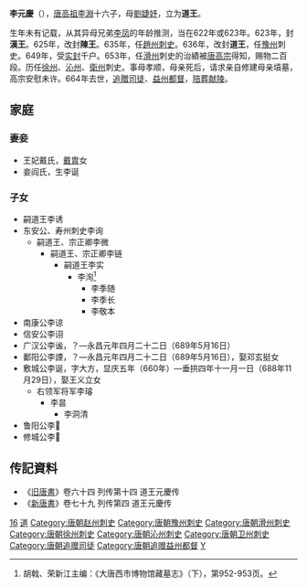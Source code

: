 {{Otheruses|subject=唐朝皇族李元慶|other=朝鲜王朝王族李元慶|懷平君}}
'''李元慶'''（{{bd|623年||664年||catIdx=L}}），[[李渊|唐高祖李淵]]十六子，母[[刘婕妤_(李渊)|劉婕妤]]，立为'''道王'''。

生年未有记载，从其异母兄弟[[李鳳_(唐朝)|李凤]]的年龄推测，当在622年或623年。623年，封'''漢王'''。625年，改封'''陳王'''。635年，任[[趙州|趙州]][[刺史|刺史]]。636年，改封'''道王'''，任[[豫州|豫州]]刺史。649年，受[[实封|实封]]千户。653年，任[[滑州|滑州]]刺史的治績被[[唐高宗|唐高宗]]得知，赐物二百段。历任[[徐州_(刘宋)|徐州]]、[[沁州|沁州]]、[[衛州|衛州]]刺史。事母孝顺，母亲死后，请求亲自修建母亲墳墓，高宗安慰未许。664年去世，[[追贈|追贈]][[司徒|司徒]]、[[益州|益州]][[都督|都督]]，[[陪葬|陪葬]][[献陵|献陵]]。

== 家庭 ==
=== 妻妾 ===
*王妃戴氏，[[戴胄|戴胄]]女
*妾阎氏，生李诞

=== 子女 ===
*嗣道王李诱
*东安公、寿州刺史李询
**嗣道王、宗正卿李微
***嗣道王、宗正卿李链
****嗣道王李实
*****李洵<ref>胡戟、荣新江主编：《大唐西市博物馆藏墓志》（下），第952-953页。</ref>
******李季随
******李季长
******李敬本
*南康公李谅
*信安公李诩
*广汉公李谧，？—永昌元年四月二十二日（689年5月16日）
*鄱阳公李諲，？—永昌元年四月二十二日（689年5月16日），娶邓玄挺女
*敷城公李诞，字大方，显庆五年（660年）—垂拱四年十一月一日（688年11月29日），娶王义立女
**右领军将军李璿
***李昙
****李洞清
*鲁阳公李𧫚
*修城公李𧪟

==传記資料==
*《[[旧唐書|旧唐書]]》卷六十四 列传第十四 道王元慶传 
*《[[新唐書|新唐書]]》卷七十九 列传第四 道王元慶传 
{{唐高祖皇室}}
{{DEFAULTSORT:L}}
[[Category:唐高祖皇子|16]] 
[[Category:唐朝宗室国王|道]]
[[Category:唐朝赵州刺史|Category:唐朝赵州刺史]]
[[Category:唐朝豫州刺史|Category:唐朝豫州刺史]]
[[Category:唐朝滑州刺史|Category:唐朝滑州刺史]]
[[Category:唐朝徐州刺史|Category:唐朝徐州刺史]]
[[Category:唐朝沁州刺史|Category:唐朝沁州刺史]]
[[Category:唐朝卫州刺史|Category:唐朝卫州刺史]]
[[Category:唐朝追赠司徒|Category:唐朝追赠司徒]]
[[Category:唐朝追赠益州都督|Category:唐朝追赠益州都督]]
[[Category:李姓|Y]]